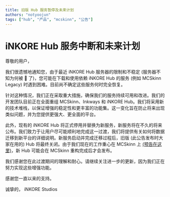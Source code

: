 ---
title: 旧版 Hub 服务暂停及未来计划
authors: "notyoojun"
tags: ["hub", "产品", "mcskinn", "公告"]
---

# iNKORE Hub 服务中断和未来计划

尊敬的用户，

我们很遗憾地通知您，由于最近 iNKORE Hub 服务器的限制和不稳定 (服务器不知为何被 🧱 了)，您可能在下载和使用依赖 iNKORE Hub 的服务 (例如 MCSkinn Legacy) 时遇到困难。目前尚不确定这些服务何时完全恢复。

针对这种情况，我们正在采取重大措施，确保我们的服务持续可用和改进。我们的开发团队目前正在全面重组 MCSkinn、Inkways 和 iNKORE Hub。我们将采用新的技术堆栈，以保证增强的稳定性和更丰富的功能集。这一变化旨在防止将来出现类似问题，并为您提供更强大、更全面的平台。

此外，现有的 iNKORE Hub 将正式停用并替换为新服务，新服务将在不久的将来公布。我们致力于让用户尽可能顺利地完成这一过渡，我们将提供有关如何将数据迁移到新平台的详细说明。新服务启动并完成迁移过程后，旧版 (此公告发布时大家在用的) Hub 将最终关闭。由于我们现在的工作重心在 MCSkinn 上 [(预告在这里)](%BASE_NAME%/2024/09/21/mcskinn-being-refactored)，新 Hub 可能会在 MCSkinn 重构完成后才会发布。

我们感谢您在此过渡期间的理解和耐心。请继续关注进一步的更新，因为我们正在努力实现这些增强功能。

感谢您一直以来的支持。

诚挚的，
iNKORE Studios